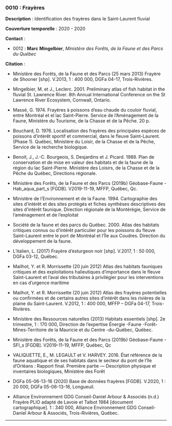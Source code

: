 ### 0010 : Frayères {-}

<!-- -------------------------------------------------- -->
**Description** : Identification des frayères dans le Saint-Laurent fluvial

<!-- -------------------------------------------------- -->


<!-- -------------------------------------------------- -->

  **Couverture temporelle** : 2020 - 2020



<!-- -------------------------------------------------- -->
**Contact** :


  - 0012 : **Marc** **Mingelbier**, *Ministère des Forêts, de la Faune et des Parcs du Québec*



<!-- -------------------------------------------------- -->
**Citation** :


  - Ministère des Forêts, de la Faune et des Parcs (25 mars 2013) Frayère de Shooner [shp]. V.2013, 1 : 400 000, DGFa 04-17, Trois-Rivières.

  - Mingelbier, M. et J., Leclerc. 2001. Preliminary atlas of fish habitat in the fluvial St. Lawrence River. 8th Annual International Conference on the St Lawrence River Ecosystem, Cornwall, Ontario.

  - Massé, G. 1974. Frayères à poissons d’eau chaude du couloir fluvial, entre Montréal et el lac Saint-Pierre. Service de l’Aménagement de la Faune, Ministère du Tourisme, de la Chasse et de la Pêche. 20 p.

  - Bouchard, D. 1976. Localisation des frayères des principales espèces de poissons d'intérêt sportif et commercial, dans le fleuve Saint-Laurent. (Phase 1). Québec, Ministère du Loisir, de la Chasse et de la Pêche, Service de la recherche biologique.

  - Benoit, J., J.-C. Bourgeois, S. Desjardins et J. Picard. 1988. Plan de conservation et de mise en valeur des habitats et de la faune de la région du lac Saint-Pierre. Ministère des Loisirs, de la Chasse et de la Pêche du Québec, Directions régionale.

  - Ministère des Forêts, de la Faune et des Parcs (2019b) Géobase-Faune -  Hab_aqua_part_s [FGDB]. V2019-11-19, MFFP, Québec, Qc.

  - Ministère de l’Environnement et de la Faune. 1994. Cartographie des sites d’intérêt et des sites protégés et fiches synthèses descriptives des sites d’intérêt faunique. Direction régionale de la Montérégie, Service de l’aménagement et de l’exploitat

  - Société de la faune et des parcs du Québec. 2000. Atlas des habitats critiques connus ou d’intérêt particulier pour les poissons du fleuve Saint-Laurent entre le port de Montréal et l’Île aux Coudres. Direction du développement de la faune.

  - L’italien, L. (2017) Frayère d’esturgeon noir [shp]. V.2017, 1 : 50 000, DGFa 03-12, Québec.

  - Mailhot, Y. et R. Morrissette (20 juin 2012) Atlas des habitats fauniques critiques et des exploitations halieutiques d’importance dans le fleuve Saint-Laurent et l’aval des tributaires à privilégier pour les interventions en cas d’urgence maritime

  - Mailhot, Y. et R. Morrissette (20 juin 2012) Atlas des frayères potentielles ou confirmées et de certains autres sites d’intérêt dans les rivières de la plaine du Saint-Laurent. V.2012, 1 : 400 000, MFFP – DGFa 04-17, Trois-Rivières.

  - Ministère des Ressources naturelles (2013) Habitats essentiels [shp]. 2e trimestre, 1 : 170 000, Direction de l’expertise Énergie -Faune -Forêt-Mines-Territoire de la Mauricie et du Centre -du-Québec, Québec.

  - Ministère des Forêts, de la Faune et des Parcs (2019b) Géobase-Faune - SFI_s  [FGDB]. V2019-11-19, MFFP, Québec, Qc

  - VALIQUETTE, E., M. LEGAULT et V. HARVEY. 2016. État référence de la faune aquatique et de ses habitats dans le secteur du pont de l’île d’Orléans : Rapport final. Première partie — Description physique et inventaires biologiques, Ministère des Forêt

  - DGFa 05-06-13-16 (2020) Base de données frayères [FGDB]. V.2020, 1 : 20 000, DGFa 05-06-13-16, Longueuil.

  - Alliance Environnement GDG Conseil-Daniel Arbour &amp; Associés (n.d.) Frayère PLIO adapté de Lavoie et Talbot  1984 [document cartographique]. 1 : 340 000, Alliance Environnement GDG Conseil-Daniel Arbour &amp; Associés, Trois-Rivières, Québec.




<!-- -------------------------------------------------- -->




<hr>
<br>
